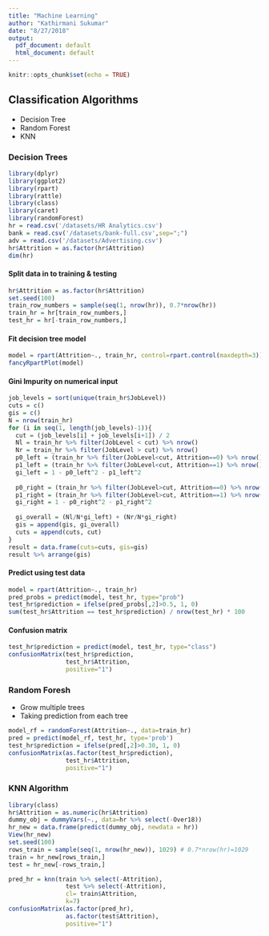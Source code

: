 ```yaml
---
title: "Machine Learning"
author: "Kathirmani Sukumar"
date: "8/27/2018"
output:
  pdf_document: default
  html_document: default
---
```


```r
knitr::opts_chunk$set(echo = TRUE)
```

## Classification Algorithms
- Decision Tree
- Random Forest
- KNN

### Decision Trees
```r
library(dplyr)
library(ggplot2)
library(rpart)
library(rattle)
library(class)
library(caret)
library(randomForest)
hr = read.csv('/datasets/HR Analytics.csv')
bank = read.csv('/datasets/bank-full.csv',sep=";")
adv = read.csv('/datasets/Advertising.csv') 
hr$Attrition = as.factor(hr$Attrition)
dim(hr)
```

#### Split data in to training & testing
```r
hr$Attrition = as.factor(hr$Attrition)
set.seed(100)
train_row_numbers = sample(seq(1, nrow(hr)), 0.7*nrow(hr))
train_hr = hr[train_row_numbers,]
test_hr = hr[-train_row_numbers,]
```

#### Fit decision tree model
```r
model = rpart(Attrition~., train_hr, control=rpart.control(maxdepth=3))
fancyRpartPlot(model)
```



#### Gini Impurity on numerical input
```r
job_levels = sort(unique(train_hr$JobLevel))
cuts = c()
gis = c()
N = nrow(train_hr)
for (i in seq(1, length(job_levels)-1)){
  cut = (job_levels[i] + job_levels[i+1]) / 2
  Nl = train_hr %>% filter(JobLevel < cut) %>% nrow()
  Nr = train_hr %>% filter(JobLevel > cut) %>% nrow()
  p0_left = (train_hr %>% filter(JobLevel<cut, Attrition==0) %>% nrow()) / Nl
  p1_left = (train_hr %>% filter(JobLevel<cut, Attrition==1) %>% nrow()) / Nl
  gi_left = 1 - p0_left^2 - p1_left^2
  
  p0_right = (train_hr %>% filter(JobLevel>cut, Attrition==0) %>% nrow()) / Nr
  p1_right = (train_hr %>% filter(JobLevel>cut, Attrition==1) %>% nrow()) / Nr
  gi_right = 1 - p0_right^2 - p1_right^2
  
  gi_overall = (Nl/N*gi_left) + (Nr/N*gi_right)
  gis = append(gis, gi_overall)
  cuts = append(cuts, cut)
}
result = data.frame(cuts=cuts, gis=gis)
result %>% arrange(gis)
```

#### Predict using test data
```r
model = rpart(Attrition~., train_hr)
pred_probs = predict(model, test_hr, type="prob")
test_hr$prediction = ifelse(pred_probs[,2]>0.5, 1, 0)
sum(test_hr$Attrition == test_hr$prediction) / nrow(test_hr) * 100
```
#### Confusion matrix
```r
test_hr$prediction = predict(model, test_hr, type="class")
confusionMatrix(test_hr$prediction,
                test_hr$Attrition,
                positive="1")
```


### Random Foresh
- Grow multiple trees
- Taking prediction from each tree

```r

model_rf = randomForest(Attrition~., data=train_hr)
pred = predict(model_rf, test_hr, type='prob')
test_hr$prediction = ifelse(pred[,2]>0.30, 1, 0)
confusionMatrix(as.factor(test_hr$prediction),
                test_hr$Attrition,
                positive="1")
```

### KNN Algorithm
```r
library(class)
hr$Attrition = as.numeric(hr$Attrition)
dummy_obj = dummyVars(~., data=hr %>% select(-Over18))
hr_new = data.frame(predict(dummy_obj, newdata = hr))
View(hr_new)
set.seed(100)
rows_train = sample(seq(1, nrow(hr_new)), 1029) # 0.7*nrow(hr)=1029
train = hr_new[rows_train,]
test = hr_new[-rows_train,]

pred_hr = knn(train %>% select(-Attrition),
                test %>% select(-Attrition),
                cl= train$Attrition,
                k=7)
confusionMatrix(as.factor(pred_hr),
                as.factor(test$Attrition),
                positive="1")
```

```r

```


